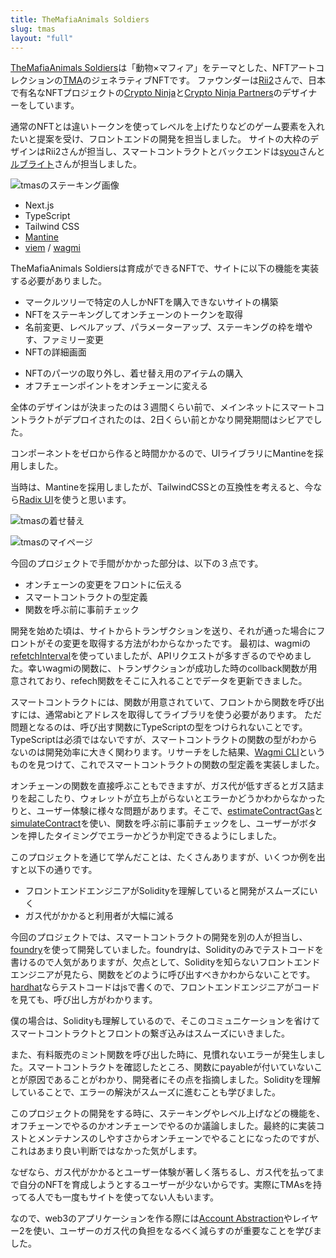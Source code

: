 ```yaml
---
title: TheMafiaAnimals Soldiers
slug: tmas
layout: "full"
---
```


[TheMafiaAnimals Soldiers](https://opensea.io/collection/the-mafia-animals-soldiers-)は「動物×マフィア」をテーマとした、NFTアートコレクションの[TMA](https://opensea.io/collection/themafiaanimals)のジェネラティブNFTです。 ファウンダーは[Rii2](https://twitter.com/rii2_4)さんで、日本で有名なNFTプロジェクトの[Crypto Ninja](https://www.ninja-dao.com/)と[Crypto Ninja Partners](https://www.cryptoninja-partners.xyz/)のデザイナーをしています。

通常のNFTとは違いトークンを使ってレベルを上げたりなどのゲーム要素を入れたいと提案を受け、フロントエンドの開発を担当しました。
サイトの大枠のデザインはRii2さんが担当し、スマートコントラクトとバックエンドは[syou](https://twitter.com/nft_syou)さんと[ルブライト](https://twitter.com/lavulite_eng)さんが担当しました。

<Image
  src="/image/about/tmas-staking.webp"
  alt="tmasのステーキング画像"
  width={724}
  height={1310}
/>

<FullPageH2 title="STACK" />

- Next.js
- TypeScript
- Tailwind CSS
- [Mantine](https://mantine.dev/)
- [viem](https://viem.sh/) / [wagmi](https://wagmi.sh/)

<FullPageH2 title="STACK" />

TheMafiaAnimals Soldiersは育成ができるNFTで、サイトに以下の機能を実装する必要がありました。

<FullPageH3 title="初期の機能" />

- マークルツリーで特定の人しかNFTを購入できないサイトの構築
- NFTをステーキングしてオンチェーンのトークンを取得
- 名前変更、レベルアップ、パラメーターアップ、ステーキングの枠を増やす、ファミリー変更
- NFTの詳細画面

<FullPageH3 title="追加機能" />

- NFTのパーツの取り外し、着せ替え用のアイテムの購入
- オフチェーンポイントをオンチェーンに変える

全体のデザインはが決まったのは３週間くらい前で、メインネットにスマートコントラクトがデプロイされたのは、2日くらい前とかなり開発期間はシビアでした。

コンポーネントをゼロから作ると時間かかるので、UIライブラリにMantineを採用しました。

当時は、Mantineを採用しましたが、TailwindCSSとの互換性を考えると、今なら[Radix UI](https://www.radix-ui.com/)を使うと思います。

<Image
  src="/image/about/tmas-closet.webp"
  alt="tmasの着せ替え"
  width={724}
  height={392}
/>

<Image
  src="/image/about/tmas-account.webp"
  alt="tmasのマイページ"
  width={724}
  height={392}
/>

<FullPageH2 title="スポットライト" />

今回のプロジェクトで手間がかかった部分は、以下の３点です。

- オンチェーンの変更をフロントに伝える
- スマートコントラクトの型定義
- 関数を呼ぶ前に事前チェック

<FullPageH3 title="オンチェーンの変更をフロントに伝える" />

開発を始めた頃は、サイトからトランザクションを送り、それが通った場合にフロントがその変更を取得する方法がわからなかったです。
最初は、wagmiの[refetchInterval](https://wagmi.sh/react/api/hooks/useReadContract#refetchinterval)を使っていましたが、APIリクエストが多すぎるのでやめました。幸いwagmiの関数に、トランザクションが成功した時のcollback関数が用意されており、refech関数をそこに入れることでデータを更新できました。

<FullPageH3 title="スマートコントラクトの型定義" />

スマートコントラクトには、関数が用意されていて、フロントから関数を呼び出すには、通常abiとアドレスを取得してライブラリを使う必要があります。
ただ問題となるのは、呼び出す関数にTypeScriptの型をつけられないことです。TypeScriptは必須ではないですが、スマートコントラクトの関数の型がわからないのは開発効率に大きく関わります。リサーチをした結果、[Wagmi CLI](https://wagmi.sh/cli/getting-started)というものを見つけて、これでスマートコントラクトの関数の型定義を実装しました。

<FullPageH3 title="関数を呼ぶ前に事前チェック" />

オンチェーンの関数を直接呼ぶこともできますが、ガス代が低すぎるとガス詰まりを起こしたり、ウォレットが立ち上がらないとエラーかどうかわからなかったりと、ユーザー体験に様々な問題があります。そこで、[estimateContractGas](https://viem.sh/docs/contract/estimateContractGas.html)と[simulateContract](https://viem.sh/docs/contract/simulateContract.html)を使い、関数を呼ぶ前に事前チェックをし、ユーザーがボタンを押したタイミングでエラーかどうか判定できるようにしました。

<FullPageH2 title="ファウンダーからのコメント" />

<X id="1645617578231070720" />

<X id="1740680914827616332" />

<X id="1740680917654618291" />

<FullPageH2 title="学んだこと" />

このプロジェクトを通じて学んだことは、たくさんありますが、いくつか例を出すと以下の通りです。

- フロントエンドエンジニアがSolidityを理解していると開発がスムーズにいく
- ガス代がかかると利用者が大幅に減る

<FullPageH3 title="フロントエンドエンジニアがSolidityを理解していると開発がスムーズにいく" />

今回のプロジェクトでは、スマートコントラクトの開発を別の人が担当し、[foundry](https://book.getfoundry.sh/)を使って開発していました。foundryは、Solidityのみでテストコードを書けるので人気がありますが、欠点として、Solidityを知らないフロントエンドエンジニアが見たら、関数をどのように呼び出すべきかわからないことです。[hardhat](https://hardhat.org/)ならテストコードはjsで書くので、フロントエンドエンジニアがコードを見ても、呼び出し方がわかります。

僕の場合は、Solidityも理解しているので、そこのコミュニケーションを省けてスマートコントラクトとフロントの繋ぎ込みはスムーズにいきました。

また、有料販売のミント関数を呼び出した時に、見慣れないエラーが発生しました。スマートコントラクトを確認したところ、関数にpayableが付いていないことが原因であることがわかり、開発者にその点を指摘しました。Solidityを理解していることで、エラーの解決がスムーズに進むことも学びました。

<FullPageH3 title="ガス代がかかると利用者が大幅に減る" />

このプロジェクトの開発をする時に、ステーキングやレベル上げなどの機能を、オフチェーンでやるのかオンチェーンでやるのか議論しました。最終的に実装コストとメンテナンスのしやすさからオンチェーンでやることになったのですが、これはあまり良い判断ではなかった気がします。

なぜなら、ガス代がかかるとユーザー体験が著しく落ちるし、ガス代を払ってまで自分のNFTを育成しようとするユーザーが少ないからです。実際にTMAsを持ってる人でも一度もサイトを使ってない人もいます。

なので、web3のアプリケーションを作る際には[Account Abstraction](https://tech.hashport.io/4143/)やレイヤー2を使い、ユーザーのガス代の負担をなるべく減らすのが重要なことを学びました。
